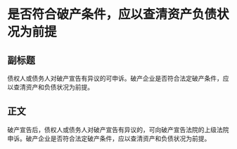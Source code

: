 # 是否符合破产条件，应以查清资产负债状况为前提
## 副标题
债权人或债务人对破产宣告有异议的可申诉。破产企业是否符合法定破产条件，应以查清资产和负债状况为前提。
## 正文
破产宣告后，债权人或债务人对破产宣告有异议的，可向破产宣告法院的上级法院申诉。破产企业是否符合法定破产条件，应以查清资产和负债状况为前提。